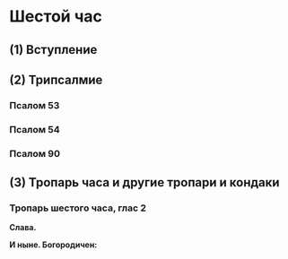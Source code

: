 
# Шестой час

## (1) Вступление

<MdxLoader src="Shared/Pridite3" />

## (2) Трипсалмие

### Псалом 53

<MdxLoader src="Shared/Psalm53" />

### Псалом 54

<MdxLoader src="Shared/Psalm54" />

### Псалом 90

<MdxLoader src="Shared/Psalm90" />

## (3) Тропарь часа и другие тропари и кондаки

### Тропарь шестого часа, глас 2

<MdxLoader src="SixthHour/Tropar6Chasa" />

**Слава.**

**И ныне. Богородичен:**

<MdxLoader src="SixthHour/Bogorodichen" />
